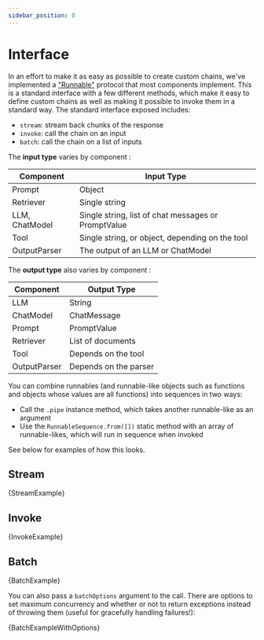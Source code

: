```yaml
---
sidebar_position: 0
---
```



# Interface

In an effort to make it as easy as possible to create custom chains, we've implemented a ["Runnable"](/docs/api/schema_runnable/classes/Runnable) protocol that most components implement.
This is a standard interface with a few different methods, which make it easy to define custom chains as well as making it possible to invoke them in a standard way. The standard interface exposed includes:

- `stream`: stream back chunks of the response
- `invoke`: call the chain on an input
- `batch`: call the chain on a list of inputs

The **input type** varies by component :

| Component      | Input Type                                          |
| -------------- | --------------------------------------------------- |
| Prompt         | Object                                              |
| Retriever      | Single string                                       |
| LLM, ChatModel | Single string, list of chat messages or PromptValue |
| Tool           | Single string, or object, depending on the tool     |
| OutputParser   | The output of an LLM or ChatModel                   |

The **output type** also varies by component :

| Component    | Output Type           |
| ------------ | --------------------- |
| LLM          | String                |
| ChatModel    | ChatMessage           |
| Prompt       | PromptValue           |
| Retriever    | List of documents     |
| Tool         | Depends on the tool   |
| OutputParser | Depends on the parser |

You can combine runnables (and runnable-like objects such as functions and objects whose values are all functions) into sequences in two ways:

- Call the `.pipe` instance method, which takes another runnable-like as an argument
- Use the `RunnableSequence.from([])` static method with an array of runnable-likes, which will run in sequence when invoked

See below for examples of how this looks.

## Stream


<CodeBlock language="typescript">{StreamExample}</CodeBlock>

## Invoke


<CodeBlock language="typescript">{InvokeExample}</CodeBlock>

## Batch


<CodeBlock language="typescript">{BatchExample}</CodeBlock>

You can also pass a `batchOptions` argument to the call. There are options to set maximum concurrency
and whether or not to return exceptions instead of throwing them (useful for gracefully handling failures!):


<CodeBlock language="typescript">{BatchExampleWithOptions}</CodeBlock>
